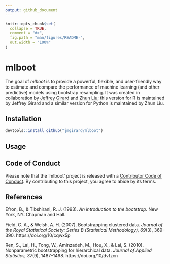 ```yaml
---
output: github_document
---
```


<!-- README.md is generated from README.Rmd. Please edit that file -->

```r
knitr::opts_chunk$set(
  collapse = TRUE,
  comment = "#>",
  fig.path = "man/figures/README-",
  out.width = "100%"
)
```
# mlboot

The goal of *mlboot* is to provide a powerful, flexible, and user-friendly way to estimate and compare the performance of machine learning (and other predictive) models using bootstrap resampling. It was created in collaboration by [Jeffrey Girard](https://jmgirard.com/) and [Zhun Liu](http://justin1904.github.io/); this version for R is maintained by Jeffrey Girard and a similar version for Python is maintained by Zhun Liu.

## Installation

``` r
devtools::install_github("jmgirard/mlboot")
```

## Usage


## Code of Conduct

Please note that the 'mlboot' project is released with a [Contributor Code of Conduct](.github/CODE_OF_CONDUCT.md). By contributing to this project, you agree to abide by its terms.

## References

Efron, B., & Tibshirani, R. J. (1993). *An introduction to the bootstrap.* New York, NY: Chapman and Hall.

Field, C. A., & Welsh, A. H. (2007). Bootstrapping clustered data. *Journal of the Royal Statistical Society: Series B (Statistical Methodology), 69*(3), 369–390. https://doi.org/10/cqwx5p

Ren, S., Lai, H., Tong, W., Aminzadeh, M., Hou, X., & Lai, S. (2010). Nonparametric bootstrapping for hierarchical data. *Journal of Applied Statistics, 37*(9), 1487–1498. https://doi.org/10/dvfzcn


